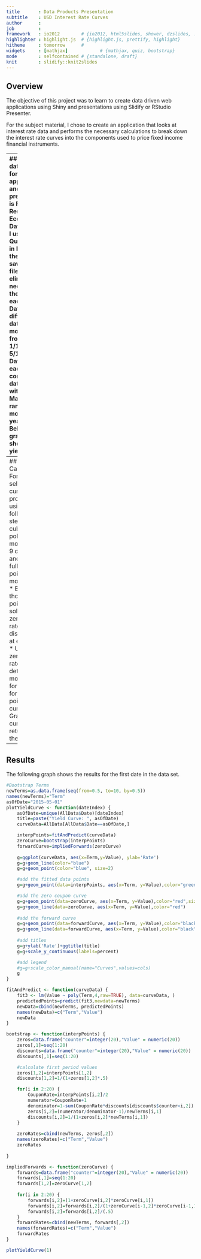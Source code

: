 ```yaml
---
title       : Data Products Presentation
subtitle    : USD Interest Rate Curves
author      : 
job         : 
framework   : io2012        # {io2012, html5slides, shower, dzslides, ...}
highlighter : highlight.js  # {highlight.js, prettify, highlight}
hitheme     : tomorrow      # 
widgets     : [mathjax]            # {mathjax, quiz, bootstrap}
mode        : selfcontained # {standalone, draft}
knit        : slidify::knit2slides
---
```



## Overview
The objective of this project was to learn to create data driven web applications using Shiny and presentations using Slidify or RStudio Presenter. 

For the subject material, I chose to create an application that looks at interest rate data and performs the necessary calculations to break down the interest rate curves into the components used to price fixed income financial instruments.  

---
## Data
The data used for the application and this presentatioin is Federal Reserve Economic Data (FRED). I used the Quandl API in R to pull the data and saved it to a file to eliminate the need to call the API with each use. 
* Data for 65 different dates, monthly from 1/1/2010 to 5/1/2015
* Data for each date consists of 9 data points with Maturities range from 1 month to 10 years
* Below is a graph showing all yield curves

```r
AllData=read.csv("C:/Users/Tom/Documents/Coursera/Data Science/9. Developing Data Projects/Shiny/YieldCurveData.csv")
#Plot all curves
suppressPackageStartupMessages(library(ggplot2))
suppressPackageStartupMessages(library(scales))
g=ggplot(AllData, aes(x=Term,y=Value, group=Date, color=Date))
g=g+geom_line()+ggtitle("Yield Curves - All Dates")
g=g+scale_y_continuous(labels=percent)
g=g+theme(legend.position="none")
g
```

---
## Calculations
For each date selected, the curves are processed using the following steps:
* Fit a cubic-polynomial model to the 9 data points and predict a full set of 20 points 6 months apart
* Bootstrap those 20 points to solve for the zero coupon rate and discount rate at each point  
* Use the zero coupon rates to determine 6 month forward rates for each point on the curve
* Graph the curves and return it to the app

---
## Results
The following graph shows the results for the first date in the data set.

```r

#Bootstrap Terms
newTerms=as.data.frame(seq(from=0.5, to=10, by=0.5))
names(newTerms)="Term"
asOfDate="2015-05-01"
plotYieldCurve <- function(dateIndex) {
    asOfDate=unique(AllData$Date)[dateIndex]
    title=paste("Yield Curve: ", asOfDate) 
    curveData=AllData[AllData$Date==asOfDate,]

    interpPoints=fitAndPredict(curveData)
    zeroCurve=bootstrap(interpPoints)
    forwardCurve=impliedForwards(zeroCurve)
    
    g=ggplot(curveData, aes(x=Term,y=Value), ylab='Rate')
    g=g+geom_line(color="blue")
    g=g+geom_point(color="blue", size=2)

    #add the fitted data points
    g=g+geom_point(data=interpPoints, aes(x=Term, y=Value),color="green",size=3)

    #add the zero coupon curve
    g=g+geom_point(data=zeroCurve, aes(x=Term, y=Value),color="red",size=3)
    g=g+geom_line(data=zeroCurve, aes(x=Term, y=Value),color="red")
    
    #add the forward curve
    g=g+geom_point(data=forwardCurve, aes(x=Term, y=Value),color="black",size=3)
    g=g+geom_line(data=forwardCurve, aes(x=Term, y=Value),color="black")
    
    #add titles
    g=g+ylab('Rate')+ggtitle(title)
    g=g+scale_y_continuous(labels=percent)

    #add legend
    #g=g+scale_color_manual(name="Curves",values=cols)
    g
}

fitAndPredict <- function(curveData) {
    fit3 <- lm(Value ~ poly(Term,4,raw=TRUE), data=curveData, )
    predictedPoints=predict(fit3,newdata=newTerms)
    newData=cbind(newTerms, predictedPoints)
    names(newData)=c("Term","Value")
    newData
}

bootstrap <- function(interpPoints) {
    zeros=data.frame("counter"=integer(20),"Value" = numeric(20))
    zeros[,1]=seq(1:20)
    discounts=data.frame("counter"=integer(20),"Value" = numeric(20))
    discounts[,1]=seq(1:20)

    #calculate first period values
    zeros[1,2]=interpPoints[1,2]
    discounts[1,2]=1/(1+zeros[1,2]*.5)

    for(i in 2:20) {
        CouponRate=interpPoints[i,2]/2
        numerator=CouponRate+1
        denominator=1-sum(CouponRate*discounts[discounts$counter<i,2])
        zeros[i,2]=(numerator/denominator-1)/newTerms[i,1]
        discounts[i,2]=1/(1+zeros[i,2]*newTerms[i,1])
    }
    
    zeroRates=cbind(newTerms, zeros[,2])
    names(zeroRates)=c("Term","Value")
    zeroRates
    
}

impliedForwards <- function(zeroCurve) {
    forwards=data.frame("counter"=integer(20),"Value" = numeric(20))
    forwards[,1]=seq(1:20)
    forwards[1,2]=zeroCurve[1,2]
    
    for(i in 2:20) {
        forwards[i,2]=(1+zeroCurve[i,2]*zeroCurve[i,1])
        forwards[i,2]=forwards[i,2]/(1+zeroCurve[i-1,2]*zeroCurve[i-1,1])-1
        forwards[i,2]=forwards[i,2]/(.5)
    }
    forwardRates=cbind(newTerms, forwards[,2])
    names(forwardRates)=c("Term","Value")
    forwardRates
}

plotYieldCurve(1)
```